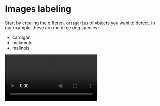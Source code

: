 # Images labeling

Start by creating the different `categories` of objects you want to detect. In our example, these are the three dog species :

- cardigan
- malamute
- malinois

<video src="/static/images/docs/create_categories.mp4" />

You can then use the labeling tool by clicking on an image. Find the next image to label by clicking on "Next unlabeled".

The bounding boxes - or `labels` - should enclose (ideally to the nearest pixel) the object(s) to be detected. Use the keyboard shortcuts for more efficiency.

<video src="/static/images/docs/labeling_images.mp4" />

Right click on a label to change its category or delete it.

> It is also possible to label images on a mobile or tablet, but it is more comfortable to be on a widescreen computer.

Once all your images are labeled, you can augment your dataset.